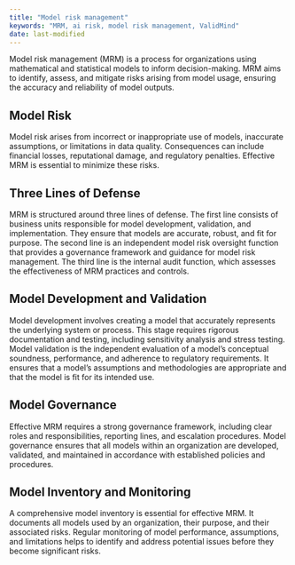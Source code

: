 ```yaml
---
title: "Model risk management"
keywords: "MRM, ai risk, model risk management, ValidMind"
date: last-modified
---
```


Model risk management (MRM) is a process for organizations using mathematical and statistical models to inform decision-making. MRM aims to identify, assess, and mitigate risks arising from model usage, ensuring the accuracy and reliability of model outputs.

## Model Risk
Model risk arises from incorrect or inappropriate use of models, inaccurate assumptions, or limitations in data quality. Consequences can include financial losses, reputational damage, and regulatory penalties. Effective MRM is essential to minimize these risks.

## Three Lines of Defense
MRM is structured around three lines of defense. The first line consists of business units responsible for model development, validation, and implementation. They ensure that models are accurate, robust, and fit for purpose. The second line is an independent model risk oversight function that provides a governance framework and guidance for model risk management. The third line is the internal audit function, which assesses the effectiveness of MRM practices and controls.

## Model Development and Validation
Model development involves creating a model that accurately represents the underlying system or process. This stage requires rigorous documentation and testing, including sensitivity analysis and stress testing. Model validation is the independent evaluation of a model's conceptual soundness, performance, and adherence to regulatory requirements. It ensures that a model's assumptions and methodologies are appropriate and that the model is fit for its intended use.

## Model Governance
Effective MRM requires a strong governance framework, including clear roles and responsibilities, reporting lines, and escalation procedures. Model governance ensures that all models within an organization are developed, validated, and maintained in accordance with established policies and procedures.

## Model Inventory and Monitoring
A comprehensive model inventory is essential for effective MRM. It documents all models used by an organization, their purpose, and their associated risks. Regular monitoring of model performance, assumptions, and limitations helps to identify and address potential issues before they become significant risks.

